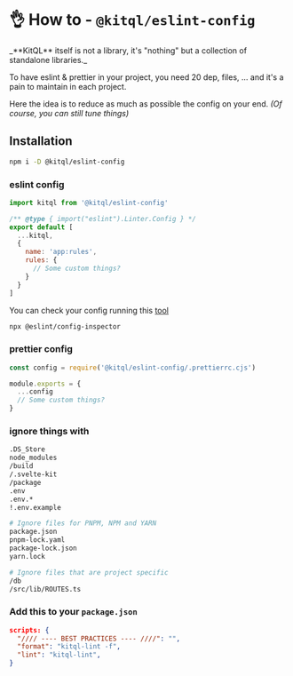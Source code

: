
# 👌 How to - `@kitql/eslint-config`

<Callout type="info" emoji="💡">
  _**KitQL** itself is not a library, it's "nothing" but a collection of standalone libraries._
</Callout>

To have eslint & prettier in your project, you need 20 dep, files, ... and it's a pain to maintain
in each project.

Here the idea is to reduce as much as possible the config on your end. _(Of course, you can still
tune things)_

## Installation

```sh npm2yarn
npm i -D @kitql/eslint-config
```

### eslint config

```js filename="eslint.config.js"
import kitql from '@kitql/eslint-config'

/** @type { import("eslint").Linter.Config } */
export default [
  ...kitql,
  {
    name: 'app:rules',
    rules: {
      // Some custom things?
    }
  }
]
```

You can check your config running this [tool](https://github.com/eslint/config-inspector)

```bash
npx @eslint/config-inspector
```

### prettier config

```js filename=".prettierrc.cjs"
const config = require('@kitql/eslint-config/.prettierrc.cjs')

module.exports = {
  ...config
  // Some custom things?
}
```

### ignore things with

```bash filename=".prettierignore"
.DS_Store
node_modules
/build
/.svelte-kit
/package
.env
.env.*
!.env.example

# Ignore files for PNPM, NPM and YARN
package.json
pnpm-lock.yaml
package-lock.json
yarn.lock

# Ignore files that are project specific
/db
/src/lib/ROUTES.ts
```

### Add this to your `package.json`

```json filename="package.json"
scripts: {
  "//// ---- BEST PRACTICES ---- ////": "",
  "format": "kitql-lint -f",
  "lint": "kitql-lint",
}
```
